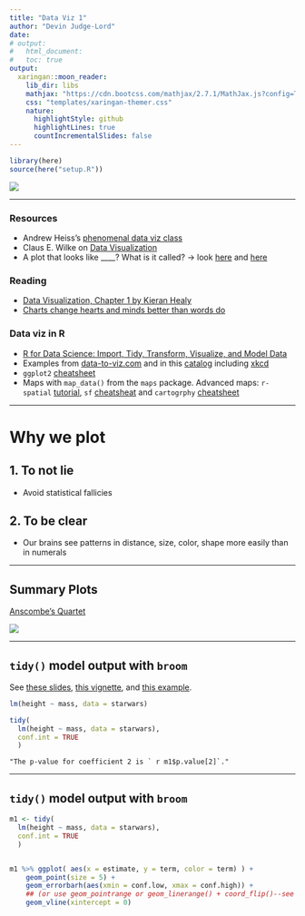 ```yaml
---
title: "Data Viz 1"
author: "Devin Judge-Lord"
date: 
# output: 
#   html_document:
#   toc: true
output:
  xaringan::moon_reader:
    lib_dir: libs
    mathjax: "https://cdn.bootcss.com/mathjax/2.7.1/MathJax.js?config=TeX-AMS_HTML"
    css: "templates/xaringan-themer.css"
    nature:
      highlightStyle: github
      highlightLines: true
      countIncrementalSlides: false
---
```


```r
library(here)
source(here("setup.R"))
```

![](Figs/plot-type.png)

---

### Resources
- Andrew Heiss's [phenomenal data viz class](https://datavizf18.classes.andrewheiss.com/schedule/)
- Claus E. Wilke on [Data Visualization](https://serialmentor.com/dataviz/index.html)
<!-- [Basic principles of data viz](https://www.geckoboard.com/learn/data-literacy/data-visualization-tips/) -->
- A plot that looks like ____? What is it called? -> look 
[here](https://datavizcatalogue.com/) and
[here](https://datavizproject.com/)

### Reading
- [Data Visualization, Chapter 1 by Kieran Healy](http://socviz.co/lookatdata.html)
- [Charts change hearts and minds better than words do](https://www.washingtonpost.com/news/wonk/wp/2018/06/15/study-charts-change-hearts-and-minds-better-than-words-do/?utm_term=.89d85fd285ba)

### Data viz in R
- [R for Data Science: Import, Tidy, Transform, Visualize, and Model Data](https://r4ds.had.co.nz/data-visualisation.html)
- Examples from [data-to-viz.com](https://www.data-to-viz.com/) and in this [catalog](http://shinyapps.stat.ubc.ca/r-graph-catalog/) including [xkcd](http://shinyapps.stat.ubc.ca/r-graph-catalog/#0003_xkcd-and-direct-labelling)
- `ggplot2` [cheatsheet](https://www.rstudio.com/resources/cheatsheets/#ggplot2)
- Maps with `map_data()` from the `maps` package. Advanced maps: `r-spatial` [tutorial](https://r-spatial.github.io/sf/articles/sf5.html), `sf` [cheatsheat](https://github.com/rstudio/cheatsheets/blob/master/sf.pdf)  and `cartogrphy` [cheatsheet](https://github.com/riatelab/cartography)

---

# Why we plot 
## 1. To not lie
- Avoid statistical fallicies

## 2. To be clear
- Our brains see patterns in distance, size, color, shape more easily than in numerals

---

## Summary Plots

[Anscombe’s Quartet](https://www.geckoboard.com/learn/data-literacy/statistical-fallacies/danger-of-summary-metrics/)

![](figs/stats-dangers-metrics.png)

---

## `tidy()` model output with `broom`
See [these slides](https://opr.princeton.edu/workshops/Downloads/2016Jan_BroomRobinson.pdf),
[this vignette](https://cran.r-project.org/web/packages/broom/vignettes/broom.html), and 
[this example](http://varianceexplained.org/r/broom-intro/).

```r
lm(height ~ mass, data = starwars)
```

```r
tidy(
  lm(height ~ mass, data = starwars),
  conf.int = TRUE
  )
```

```{}
"The p-value for coefficient 2 is ` r m1$p.value[2]`."
```

---

## `tidy()` model output with `broom`


```r
m1 <- tidy(
  lm(height ~ mass, data = starwars),
  conf.int = TRUE
  ) 


m1 %>% ggplot( aes(x = estimate, y = term, color = term) ) +
    geom_point(size = 5) + 
    geom_errorbarh(aes(xmin = conf.low, xmax = conf.high)) +
    ## (or use geom_pointrange or geom_linerange() + coord_flip()--see cheatsheet)
    geom_vline(xintercept = 0)
```

<!--

## Canada 
[From Kieran Healy](https://kieranhealy.org/blog/archives/2018/12/09/canada-map/)


-->

